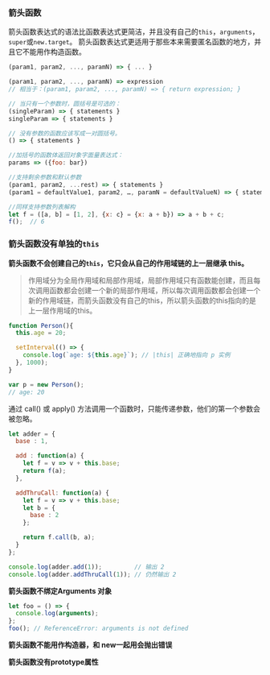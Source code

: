 ### 箭头函数

箭头函数表达式的语法比函数表达式更简洁，并且没有自己的`this`，`arguments`，`super`或`new.target`。
箭头函数表达式更适用于那些本来需要匿名函数的地方，并且它不能用作构造函数。

```js filename="example"
(param1, param2, ..., paramN) => { ... }

(param1, param2, ..., paramN) => expression
// 相当于：(param1, param2, ..., paramN) => { return expression; }

// 当只有一个参数时，圆括号是可选的：
(singleParam) => { statements }
singleParam => { statements }

// 没有参数的函数应该写成一对圆括号。
() => { statements }

//加括号的函数体返回对象字面量表达式：
params => ({foo: bar})

//支持剩余参数和默认参数
(param1, param2, ...rest) => { statements }
(param1 = defaultValue1, param2, …, paramN = defaultValueN) => { statements }

//同样支持参数列表解构
let f = ([a, b] = [1, 2], {x: c} = {x: a + b}) => a + b + c;
f();  // 6

```

### 箭头函数没有单独的`this`

**箭头函数不会创建自己的`this`，它只会从自己的作用域链的上一层继承 this。**


> 作用域分为全局作用域和局部作用域，局部作用域只有函数能创建，而且每次调用函数都会创建一个新的局部作用域，所以每次调用函数都会创建一个新的作用域链，而箭头函数没有自己的this，所以箭头函数的this指向的是上一层作用域的this。

```js filename="example"
function Person(){
  this.age = 20;

  setInterval(() => {
    console.log(`age: ${this.age}`); // |this| 正确地指向 p 实例
  }, 1000);
}

var p = new Person();
// age: 20
```

通过 call() 或 apply() 方法调用一个函数时，只能传递参数，他们的第一个参数会被忽略。
```js filename="example"
let adder = {
  base : 1,

  add : function(a) {
    let f = v => v + this.base;
    return f(a);
  },

  addThruCall: function(a) {
    let f = v => v + this.base;
    let b = {
      base : 2
    };

    return f.call(b, a);
  }
};

console.log(adder.add(1));         // 输出 2
console.log(adder.addThruCall(1)); // 仍然输出 2
```

**箭头函数不绑定Arguments 对象**

```js filename="example"
let foo = () => {
  console.log(arguments);
};
foo(); // ReferenceError: arguments is not defined
```

**箭头函数不能用作构造器，和 new一起用会抛出错误**

**箭头函数没有prototype属性**

